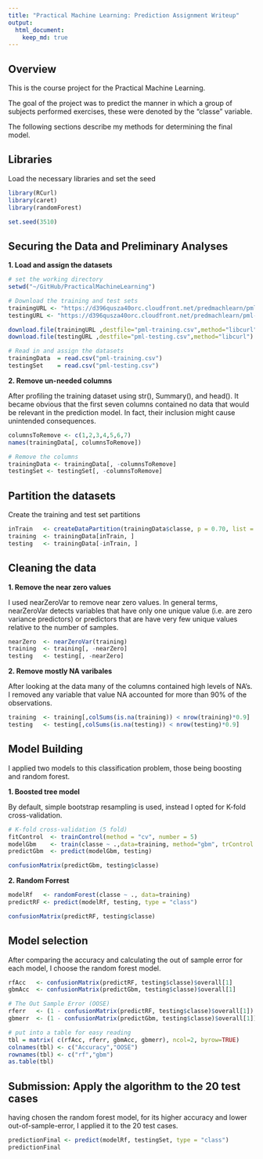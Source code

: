 ```yaml
---
title: "Practical Machine Learning: Prediction Assignment Writeup"
output: 
  html_document:
    keep_md: true
---
```


## Overview
This is the course project for the Practical Machine Learning.

The goal of the project was to predict the manner in which a group of subjects performed exercises, these were denoted by the "classe" variable. 

The following sections describe my methods for determining the final model.

## Libraries

Load the necessary libraries and set the seed

```r
library(RCurl)
library(caret)
library(randomForest)

set.seed(3510)
```

## Securing the Data and Preliminary Analyses

**1. Load and assign the datasets**

```r
# set the working directory
setwd("~/GitHub/PracticalMachineLearning")

# Download the training and test sets
trainingURL <- "https://d396qusza40orc.cloudfront.net/predmachlearn/pml-training.csv"
testingURL <- "https://d396qusza40orc.cloudfront.net/predmachlearn/pml-testing.csv"

download.file(trainingURL ,destfile="pml-training.csv",method="libcurl")
download.file(testingURL ,destfile="pml-testing.csv",method="libcurl")

# Read in and assign the datasets 
trainingData  = read.csv("pml-training.csv")
testingSet    = read.csv("pml-testing.csv")
```

**2. Remove un-needed columns **

After profiling the training dataset using str(), Summary(), and head().  It became obvious that the first seven columns contained no data that would be relevant in the prediction model.  In fact, their inclusion might cause unintended consequences. 

```r
columnsToRemove <- c(1,2,3,4,5,6,7)
names(trainingData[, columnsToRemove])
```

```r
# Remove the columns
trainingData <- trainingData[, -columnsToRemove]
testingSet <- testingSet[, -columnsToRemove]
```

## Partition the datasets

Create the training and test set partitions

```r
inTrain   <- createDataPartition(trainingData$classe, p = 0.70, list = FALSE)
training  <- trainingData[inTrain, ]
testing   <- trainingData[-inTrain, ]
```

## Cleaning the data

**1. Remove the near zero values**

I used nearZeroVar to remove near zero values.  In general terms, nearZeroVar detects variables that have only one unique value (i.e. are zero variance predictors) or predictors that are have very few unique values relative to the number of samples. 

```r
nearZero  <- nearZeroVar(training)
training  <- training[, -nearZero]
testing   <- testing[, -nearZero]
```

**2. Remove mostly NA varibales**

After looking at the data many of the columns contained high levels of NA's.  I removed any variable that value NA accounted for more than 90% of the observations.

```r
training  <- training[,colSums(is.na(training)) < nrow(training)*0.9]
testing   <- testing[,colSums(is.na(testing)) < nrow(testing)*0.9]
```

## Model Building

I applied two models to this classification problem, those being boosting and random forest.

**1. Boosted tree model**

By default, simple bootstrap resampling is used, instead I opted for K-fold cross-validation.

```r
# K-fold cross-validation (5 fold)
fitControl  <- trainControl(method = "cv", number = 5)
modelGbm    <- train(classe ~ .,data=training, method="gbm", trControl = fitControl, verbose = FALSE)
predictGbm  <- predict(modelGbm, testing)

confusionMatrix(predictGbm, testing$classe)
```

**2. Random Forrest**
```r
modelRf   <- randomForest(classe ~ ., data=training)
predictRF <- predict(modelRf, testing, type = "class")

confusionMatrix(predictRF, testing$classe)
```

## Model selection

After comparing the accuracy and calculating the out of sample error for each model, I choose the random forest model.

```r
rfAcc   <- confusionMatrix(predictRF, testing$classe)$overall[1]
gbmAcc  <- confusionMatrix(predictGbm, testing$classe)$overall[1]

# The Out Sample Error (OOSE)
rferr   <- (1 - confusionMatrix(predictRF, testing$classe)$overall[1])
gbmerr  <- (1 - confusionMatrix(predictGbm, testing$classe)$overall[1])

# put into a table for easy reading
tbl = matrix( c(rfAcc, rferr, gbmAcc, gbmerr), ncol=2, byrow=TRUE)     
colnames(tbl) <- c("Accuracy","OOSE")
rownames(tbl) <- c("rf","gbm")
as.table(tbl)
```

## Submission: Apply the algorithm to the 20 test cases

having chosen the random forest model, for its higher accuracy and lower out-of-sample-error, I applied it to the 20 test cases.

```r
predictionFinal <- predict(modelRf, testingSet, type = "class")
predictionFinal
```
